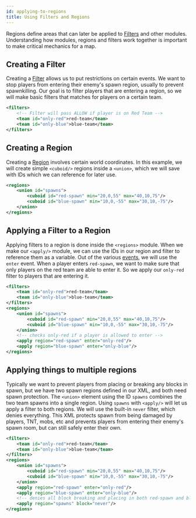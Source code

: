 ```yaml
---
id: applying-to-regions
title: Using Filters and Regions
---
```


Regions define areas that can later be applied to [Filters](/docs/modules/mechanics/filters) and other modules.
Understanding how modules, regions and filters work together is important to make critical mechanics for a map.

## Creating a Filter

Creating a [Filter](/docs/modules/mechanics/filters) allows us to put restrictions on certain events.
We want to stop players from entering their enemy's spawn region, usually to prevent spawnkilling.
Our goal is to filter players that are entering a region, so we will make basic filters that matches for
players on a certain team.

```xml
<filters>
    <!-- Filter will pass ALLOW if player is on Red Team -->
    <team id="only-red">red-team</team>
    <team id="only-blue">blue-team</team>
</filters>
```

## Creating a Region

Creating a [Region](/docs/modules/mechanics/regions) involves certain world coordinates.
In this example, we will create simple `<cuboid/>` regions inside a `<union>`, which we will save with IDs
which we can reference for later use.

```xml
<regions>
    <union id="spawns">
        <cuboid id="red-spawn" min="20,0,55" max="40,10,75"/>
        <cuboid id="blue-spawn" min="10,0,-55" max="30,10,-75"/>
    </union>
</regions>
```

## Applying a Filter to a Region

Applying filters to a region is done inside the `<regions>` module.
When we make our `<apply/>` module, we can use the IDs in our region and filter to reference them as a variable.
Out of the various [events](/docs/modules/mechanics/regions#apply-element-attributes),
we will use the `enter` event.
When a player enters `red-spawn`, we want to make sure that only players on the red team are able to enter it.
So we apply our `only-red` filter to players that are entering it.

```xml
<filters>
    <team id="only-red">red-team</team>
    <team id="only-blue">blue-team</team>
</filters>
<regions>
    <union id="spawns">
        <cuboid id="red-spawn" min="20,0,55" max="40,10,75"/>
        <cuboid id="blue-spawn" min="10,0,-55" max="30,10,-75"/>
    </union>
    <!-- checks only-red if a player is allowed to enter -->
    <apply region="red-spawn" enter="only-red"/>
    <apply region="blue-spawn" enter="only-blue"/>
</regions>
```

## Applying things to multiple regions

Typically we want to prevent players from placing or breaking any blocks in spawn, but
we have two spawn regions defined in our XML, and both need spawn protection.
The `<union>` element using the ID `spawns` combines the two team spawns into a single region.
Using `spawns` with `<apply/>` will let us apply a filter to both regions.
We will use the built-in `never` filter, which denies everything.
This XML protects spawn from being damaged by players, TNT, mobs, etc and prevents
players from entering their enemy's spawn room, but can still safely enter their own.

```xml
<filters>
    <team id="only-red">red-team</team>
    <team id="only-blue">blue-team</team>
</filters>
<regions>
    <union id="spawns">
        <cuboid id="red-spawn" min="20,0,55" max="40,10,75"/>
        <cuboid id="blue-spawn" min="10,0,-55" max="30,10,-75"/>
    </union>
    <apply region="red-spawn" enter="only-red"/>
    <apply region="blue-spawn" enter="only-blue"/>
    <!-- denies all block breaking and placing in both red-spawn and blue-spawn -->
    <apply region="spawns" block="never"/>
</regions>
```
